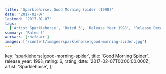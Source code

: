 ```yaml
---
title: 'Sparklehorse: Good Morning Spider (1998)'
date: '2017-02-07'
lastmod: '2017-02-07'
tags:
  ['Artist Sparklehorse', 'Rated 3', 'Release Year 1998', 'Release Decade 1990']
summary: 'Rated 3'
authors: ['default']
images: ['/content/images/sparklehorse|good-morning-spider.jpg']
---
```


  key: 'sparklehorse|good-morning-spider',
  title: 'Good Morning Spider',
  release_year: 1998,
  rating: 6,
  rating_date: '2017-02-07T00:00:00.000Z',
  artist: 'Sparklehorse',
};

<MusicRating data={data} />

